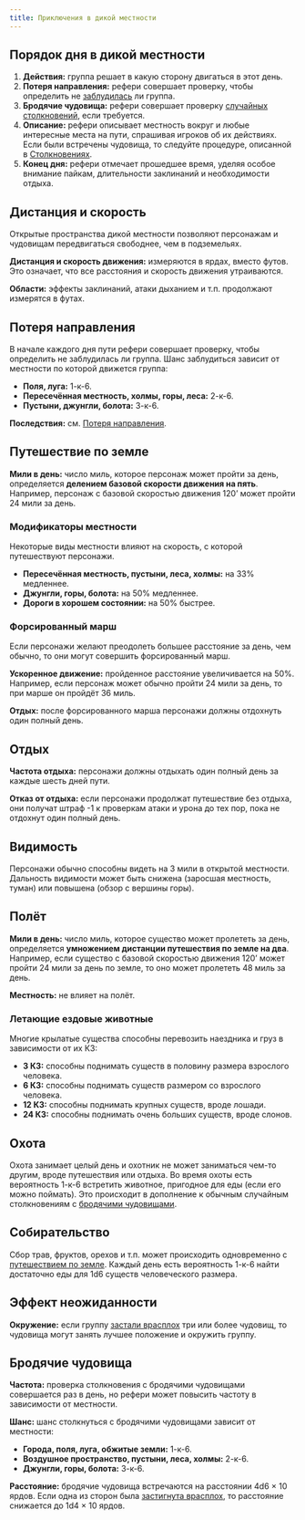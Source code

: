 ```yaml
---
title: Приключения в дикой местности
---
```



## Порядок дня в дикой местности

<Steps>

1. **Действия:** группа решает в какую сторону двигаться в этот день.
2. **Потеря направления:** рефери совершает проверку, чтобы определить не [заблудилась](#потеря-направления) ли группа.
3. **Бродячие чудовища:** рефери совершает проверку [случайных столкновений](#бродячие-чудовища), если требуется.
4. **Описание:** рефери описывает местность вокруг и любые интересные места на пути, спрашивая игроков об их действиях. Если были встречены чудовища, то следуйте процедуре, описанной в [Столкновениях](../../encounters/encounters).
5. **Конец дня:** рефери отмечает прошедшее время, уделяя особое внимание пайкам, длительности заклинаний и необходимости отдыха.

</Steps>

## Дистанция и скорость

Открытые пространства дикой местности позволяют персонажам и чудовищам передвигаться свободнее, чем в подземельях.

**Дистанция и скорость движения:** измеряются в ярдах, вместо футов. Это означает, что все расстояния и скорость движения утраиваются.

**Области:** эффекты заклинаний, атаки дыханием и т.п. продолжают измерятся в футах.

## Потеря направления

В начале каждого дня пути рефери совершает проверку, чтобы определить не заблудилась ли группа. Шанс заблудиться зависит от местности по которой движется группа:

- **Поля, луга:** 1-к-6.
- **Пересечённая местность, холмы, горы, леса:** 2-к-6.
- **Пустыни, джунгли, болота:** 3-к-6.

**Последствия:** см. [Потеря направления](../hazards-and-challenges#потеря-направления).

## Путешествие по земле

**Мили в день:** число миль, которое персонаж может пройти за день, определяется **делением базовой скорости движения на пять**. Например, персонаж с базовой скоростью движения 120’ может пройти 24 мили за день.

### Модификаторы местности

Некоторые виды местности влияют на скорость, с которой путешествуют персонажи.

- **Пересечённая местность, пустыни, леса, холмы:** на 33% медленнее.
- **Джунгли, горы, болота:** на 50% медленнее.
- **Дороги в хорошем состоянии:** на 50% быстрее.

### Форсированный марш

Если персонажи желают преодолеть большее расстояние за день, чем обычно, то они могут совершить форсированный марш.

**Ускоренное движение:** пройденное расстояние увеличивается на 50%. Например, если персонаж может обычно пройти 24 мили за день, то при марше он пройдёт 36 миль.

**Отдых:** после форсированного марша персонажи должны отдохнуть один полный день.

## Отдых

**Частота отдыха:** персонажи должны отдыхать один полный день за каждые шесть дней пути.

**Отказ от отдыха:** если персонажи продолжат путешествие без отдыха, они получат штраф -1 к проверкам атаки и урона до тех пор, пока не отдохнут один полный день.

## Видимость

Персонажи обычно способны видеть на 3 мили в открытой местности. Дальность видимости может быть снижена (заросшая местность, туман) или повышена (обзор с вершины горы).

## Полёт

**Мили в день:** число миль, которое существо может пролететь за день, определяется **умножением дистанции путешествия по земле на два**. Например, если существо с базовой скоростью движения 120’ может пройти 24 мили за день по земле, то оно может пролететь 48 миль за день.

**Местность:** не влияет на полёт.

### Летающие ездовые животные

Многие крылатые существа способны перевозить наездника и груз в зависимости от их КЗ:

- **3 КЗ:** способны поднимать существ в половину размера взрослого человека.
- **6 КЗ:** способны поднимать существ размером со взрослого человека.
- **12 КЗ:** способны поднимать крупных существ, вроде лошади.
- **24 КЗ:** способны поднимать очень больших существ, вроде слонов.

## Охота

Охота занимает целый день и охотник не может заниматься чем-то другим, вроде путешествия или отдыха. Во время охоты есть вероятность 1-к-6 встретить животное, пригодное для еды (если его можно поймать). Это происходит в дополнение к обычным случайным столкновениям с [бродячими чудовищами](#бродячие-чудовища).

## Собирательство

Сбор трав, фруктов, орехов и т.п. может происходить одновременно с [путешествием по земле](#путешествие-по-земле). Каждый день есть вероятность 1-к-6 найти достаточно еды для 1d6 существ человеческого размера.

## Эффект неожиданности

**Окружение:** если группу [застали врасплох](../../encounters/encounters#эффект-неожиданности) три или более чудовищ, то чудовища могут занять лучшее положение и окружить группу.

## Бродячие чудовища

**Частота:** проверка столкновения с бродячими чудовищами совершается раз в день, но рефери может повысить частоту в зависимости от местности.

**Шанс:** шанс столкнуться с бродячими чудовищами зависит от местности:

- **Города, поля, луга, обжитые земли:** 1-к-6.
- **Воздушное пространство, пустыни, леса, холмы:** 2-к-6.
- **Джунгли, горы, болота:** 3-к-6.

**Расстояние:** бродячие чудовища встречаются на расстоянии 4d6 × 10 ярдов. Если одна из сторон была [застигнута врасплох](../../encounters/encounters#эффект-неожиданности), то расстояние снижается до 1d4 × 10 ярдов.
